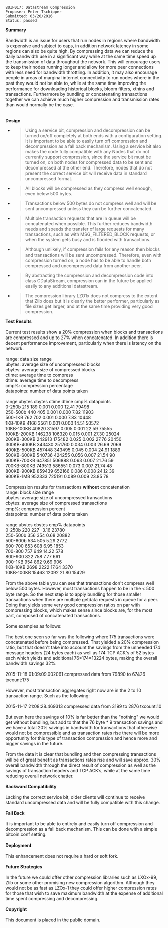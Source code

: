 <pre>
BUIP017: Datastream Compression
Proposer: Peter Tschipper
Submitted: 03/20/2016
Status: passed
</pre>
'''Summary'''<br />
<br />
Bandwidth is an issue for users that run nodes in regions where bandwidth is expensive and subject to caps, in addition network latency in some regions can also be quite high. By compressing data we can reduce the daily bandwidth use in a significant way while at the same time speed up the transmission of data throughout the network. This will encourage users to keep their nodes running longer and allow for more peer connections with less need for bandwidth throttling. In addition, it may also encourage people in areas of marginal internet connectivity to run nodes where in the past they would not be able to, while at the same time improving the performance for downloading historical blocks, bloom filters, xthins and transactions. Furthermore by bundling or concatenating transactions together we can achieve much higher compression and transmission rates than would normally be the case.<br />
<br />
<br />
'''Design'''

<ul>
<li><blockquote><p>Using a service bit, compression and decompression can be turned on/off completely at both ends with a configuration setting. It is important to be able to easily turn off compression and decompression as a fall back mechanism. Using a service bit also makes the code fully compatible with any Nodes that do not currently support compression, since the service bit must be turned on, on both nodes for compressed data to be sent and decompressed at the other end. Therefore, nodes that do not present the correct service bit will receive data in standard uncompressed format.</p></blockquote></li></ul>

<ul>
<li><blockquote><p>All blocks will be compressed as they compress well enough, even below 500 bytes.</p></blockquote></li></ul>

<ul>
<li><blockquote><p>Transactions below 500 bytes do not compress well and will be sent uncompressed unless they can be further concatenated.</p></blockquote></li></ul>

<ul>
<li><blockquote><p>Multiple transaction requests that are in queue will be concatenated when possible. This further reduces bandwidth needs and speeds the transfer of large requests for many transactions, such as with MSG_FILTERED_BLOCK requests, or when the system gets busy and is flooded with transactions.</p></blockquote></li></ul>

<ul>
<li><blockquote><p>Although unlikely, if compression fails for any reason then blocks and transactions will be sent uncompressed. Therefore, even with compression turned on, a node has to be able to handle both compressed and uncompressed data from another peer.</p></blockquote></li></ul>

<ul>
<li><blockquote><p>By abstracting the compression and decompression code into class CDataStream, compression can in the future be applied easily to any additional datastream.</p></blockquote></li></ul>

<ul>
<li><blockquote><p>The compression library LZO1x does not compress to the extent that Zlib does but it is clearly the better performer, particularly as file sizes get larger, and at the same time providing very good compression.</p></blockquote></li></ul>

'''Test Results'''<br />
<br />
Current test results show a 20% compression when blocks and transactions are compressed and up to 27% when concatenated. In addition there is decent performance improvement, particularly when there is latency on the network.<br />
<br />
range: data size range<br />
ubytes: average size of uncompressed blocks<br />
cbytes: average size of compressed blocks<br />
ctime: average time to compress<br />
dtime: average time to decompress<br />
cmp%: compression percentage<br />
datapoints: number of data points taken<br />
<br />
range ubytes cbytes ctime dtime cmp% datapoints<br />
0-250b 215 189 0.001 0.000 12.41 79498<br />
250-500b 440 405 0.001 0.000 7.82 11903<br />
500-1KB 762 702 0.001 0.000 7.83 10448<br />
1KB-10KB 4166 3561 0.001 0.000 14.51 50572<br />
10KB-100KB 40820 31597 0.005 0.001 22.59 75555<br />
100KB-200KB 146238 106320 0.015 0.001 27.30 25024<br />
200KB-300KB 242913 175482 0.025 0.002 27.76 20450<br />
300KB-400KB 343430 251760 0.034 0.003 26.69 2069<br />
400KB-500KB 457448 343495 0.045 0.004 24.91 1889<br />
500KB-600KB 540736 424255 0.056 0.007 21.54 90<br />
600KB-700KB 647851 506888 0.063 0.007 21.76 59<br />
700KB-800KB 749513 586551 0.073 0.007 21.74 48<br />
800KB-900KB 859439 652166 0.086 0.008 24.12 39<br />
900KB-1MB 952333 725191 0.089 0.009 23.85 78<br />
<br />
Compression results for transactions '''without''' concatenation<br />
range: block size range<br />
ubytes: average size of uncompressed transactions<br />
cbytes: average size of compressed transactions<br />
cmp%: compression percent<br />
datapoints: number of data points taken<br />
<br />
range ubytes cbytes cmp% datapoints<br />
0-250b 220 227 -3.16 23780<br />
250-500b 356 354 0.68 20882<br />
500-600b 534 505 5.29 2772<br />
600-700 653 608 6.95 1853<br />
700-800 757 649 14.22 578<br />
800-900 822 758 7.77 661<br />
900-1KB 954 862 9.69 906<br />
1KB-10KB 2698 2222 17.64 3370<br />
10KB-100KB 15463 12092 21.80 15429<br />
<br />
From the above table you can see that transactions don't compress well below 500 bytes. However, most transactions happen to be in the &lt; 500 byte range. So the next step is to apply bundling for those smaller transactions when there are multiple getdata requests in queue for a peer. Doing that yields some very good compression ratios on par with compressing blocks, which makes sense since blocks are, for the most part, composed of concatenated transactions.<br />
<br />
Some examples as follows:<br />
<br />
The best one seen so far was the following where 175 transactions were concatenated before being compressed. That yielded a 20% compression ratio, but that doesn't take into account the savings from the unneeded 174 message headers (24 bytes each) as well as 174 TCP ACK's of 52 bytes each which yields and additional 76*174=13224 bytes, making the overall bandwidth savings 32%.<br />
<br />
2015-11-18 01:09:09.002061 compressed data from 79890 to 67426 txcount:175<br />
<br />
However, most transaction aggregates right now are in the 2 to 10 transaction range. Such as the following:<br />
<br />
2015-11-17 21:08:28.469313 compressed data from 3199 to 2876 txcount:10<br />
<br />
But even here the savings of 10% is far better than the &quot;nothing&quot; we would get without bundling, but add to that the 76 byte * 9 transaction savings and we have a total 20% savings in bandwidth for transactions that otherwise would not be compressible and as transaction rates rise there will be more opportunity for this type of transaction compression and hence more and bigger savings in the future.<br />
<br />
From the data it is clear that bundling and then compressing transactions will be of great benefit as transactions rates rise and will save approx. 30% overall bandwidth through the direct result of compression as well as the savings of transaction headers and TCP ACK’s, while at the same time reducing overall network chatter.<br />
<br />
'''Backward Compatibility'''<br />
<br />
Lacking the correct service bit, older clients will continue to receive standard uncompressed data and will be fully compatible with this change.<br />
<br />
'''Fall Back'''<br />
<br />
It is important to be able to entirely and easily turn off compression and decompression as a fall back mechanism. This can be done with a simple bitcoin.conf setting.<br />
<br />
'''Deployment'''<br />
<br />
This enhancement does not require a hard or soft fork.<br />
<br />
'''Future Strategies'''<br />
<br />
In the future we could offer other compression libraries such as LXOx-99, Zlib or some other promising new compression algorithm. Although they would not be as fast as LZOx-1 they could offer higher compression rates for those that wish to save maximum bandwidth at the expense of additional time spent compressing and decompressing.<br />
<br />
'''Copyright'''<br />
<br />
This document is placed in the public domain.

 

